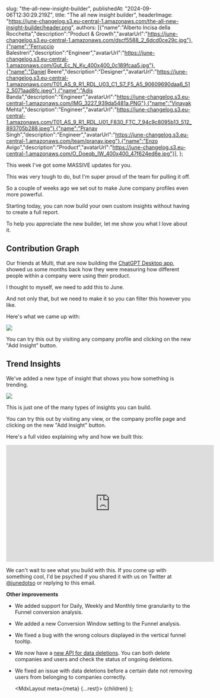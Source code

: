   

  slug: "the-all-new-insight-builder",
  publishedAt: "2024-09-06T12:30:29.219Z",
  title: "The all new insight builder",
  headerImage: "https://june-changelog.s3.eu-central-1.amazonaws.com/the-all-new-insight-builder/header.png",
  authors: [{"name":"Alberto Incisa della Rocchetta","description":"Product & Growth","avatarUrl":"https://june-changelog.s3.eu-central-1.amazonaws.com/dscf5588_2_6dcd0ce29c.jpg"},{"name":"Ferruccio Balestreri","description":"Engineer","avatarUrl":"https://june-changelog.s3.eu-central-1.amazonaws.com/Gut_Ec_N_Ky_400x400_0c189fcaa5.jpg"},{"name":"Daniel Beere","description":"Designer","avatarUrl":"https://june-changelog.s3.eu-central-1.amazonaws.com/T01_AS_9_R1_RDL_U03_C1_S7_F5_A5_90609690daa6_512_5071aad8fc.jpeg"},{"name":"Adis Banda","description":"Engineer","avatarUrl":"https://june-changelog.s3.eu-central-1.amazonaws.com/IMG_3227_939da5481a.PNG"},{"name":"Vinayak Mehta","description":"Engineer","avatarUrl":"https://june-changelog.s3.eu-central-1.amazonaws.com/T01_AS_9_R1_RDL_U01_F830_FTC_7_94c9c8095b13_512_893705b288.jpeg"},{"name":"Pranav Singh","description":"Engineer","avatarUrl":"https://june-changelog.s3.eu-central-1.amazonaws.com/team/pranav.jpeg"},{"name":"Enzo Avigo","description":"Product","avatarUrl":"https://june-changelog.s3.eu-central-1.amazonaws.com/O_Doeqb_IW_400x400_47f624ed6e.jpg"}],
};

This week I've got some MASSIVE updates for you.

This was very tough to do, but I'm super proud of the team for pulling it off.

So a couple of weeks ago we set out to make June company profiles even more powerful.

Starting today, you can now build your own custom insights without having to create a full report.

To help you appreciate the new builder, let me show you what I love about it.

## Contribution Graph

Our friends at Multi, that are now building the [ChatGPT Desktop app](https://multi.app/blog/multi-is-joining-openai), showed us some months back how they were measuring how different people within a company were using their product.

I thought to myself, we need to add this to June.

And not only that, but we need to make it so you can filter this however you like.

Here's what we came up with:

![](https://june-changelog.s3.eu-central-1.amazonaws.com/the-all-new-insight-builder/contribution-graph.png)

You can try this out by visiting any company profile and clicking on the new "Add Insight" button.


## Trend Insights

We've added a new type of insight that shows you how something is trending.

![](https://june-changelog.s3.eu-central-1.amazonaws.com/the-all-new-insight-builder/trends.png)

This is just one of the many types of insights you can build. 

You can try this out by visiting any view, or the company profile page and clicking on the new "Add Insight" button.

Here's a full video explaining why and how we built this:


<iframe class="youtube-video" width="560" height="315" src="https://www.youtube.com/embed/lCmkDsU1DjM?si=LsFaCtEhspRJCNFp" title="YouTube video player" frameborder="0" allow="accelerometer; autoplay; clipboard-write; encrypted-media; gyroscope; picture-in-picture; web-share" allowfullscreen></iframe>



We can't wait to see what you build with this. If you come up with something cool, I'd be psyched if you shared it with us on Twitter at [@junedotso](https://x.com/junedotso) or replying to this email.


**Other improvements**

- We added support for Daily, Weekly and Monthly time granularity to the Funnel conversion analysis.
- We added a new Conversion Window setting to the Funnel analysis.
- We fixed a bug with the wrong colours displayed in the vertical funnel tooltip.
- We now have a [new API for data deletions](https://help.june.so/en/articles/8061155-programmatically-delete-users). You can both delete companies and users and check the status of ongoing deletions.
- We fixed an issue with data deletions before a certain date not removing users from belonging to companies correctly.



  <MdxLayout meta={meta} {...rest}>
    {children}
  </MdxLayout>
);
